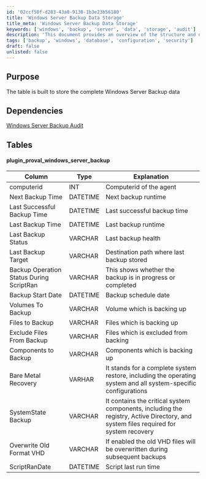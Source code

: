 ```yaml
---
id: '02ccf50f-d283-43a0-9130-1b3e23b56180'
title: 'Windows Server Backup Data Storage'
title_meta: 'Windows Server Backup Data Storage'
keywords: ['windows', 'backup', 'server', 'data', 'storage', 'audit']
description: 'This document provides an overview of the structure and dependencies of the Windows Server Backup data storage table, detailing the various columns and their explanations for effective backup management.'
tags: ['backup', 'windows', 'database', 'configuration', 'security']
draft: false
unlisted: false
---
```

## Purpose

The table is built to store the complete Windows Server Backup data

## Dependencies

[Windows Server Backup Audit](https://proval.itglue.com/DOC-5078775-12941262)

## Tables

#### plugin_proval_windows_server_backup

| Column                                     | Type     | Explanation                                                                                           |
|--------------------------------------------|----------|-------------------------------------------------------------------------------------------------------|
| computerid                                 | INT      | Computerid of the agent                                                                               |
| Next Backup Time                           | DATETIME | Next backup runtime                                                                                    |
| Last Successful Backup Time                | DATETIME | Last successful backup time                                                                            |
| Last Backup Time                           | DATETIME | Last backup runtime                                                                                    |
| Last Backup Status                         | VARCHAR  | Last backup health                                                                                     |
| Last Backup Target                         | VARCHAR  | Destination path where last backup stored                                                             |
| Backup Operation Status During ScriptRan   | VARCHAR  | This shows whether the backup is in progress or completed                                              |
| Backup Start Date                          | DATETIME | Backup schedule date                                                                                   |
| Volumes To Backup                          | VARCHAR  | Volume which is backing up                                                                             |
| Files to Backup                            | VARCHAR  | Files which is backing up                                                                              |
| Exclude Files From Backup                  | VARCHAR  | Files which is excluded from backing                                                                   |
| Components to Backup                       | VARCHAR  | Components which is backing up                                                                          |
| Bare Metal Recovery                        | VARHAR   | It stands for a complete system restore, including the operating system and all system-specific configurations |
| SystemState Backup                         | VARCHAR  | It contains the critical system components, including the registry, Active Directory, and system files required for system recovery |
| Overwrite Old Format VHD                   | VARCHAR  | If enabled the old VHD files will be overwritten during subsequent backups                             |
| ScriptRanDate                              | DATETIME | Script last run time                                                                                   |












